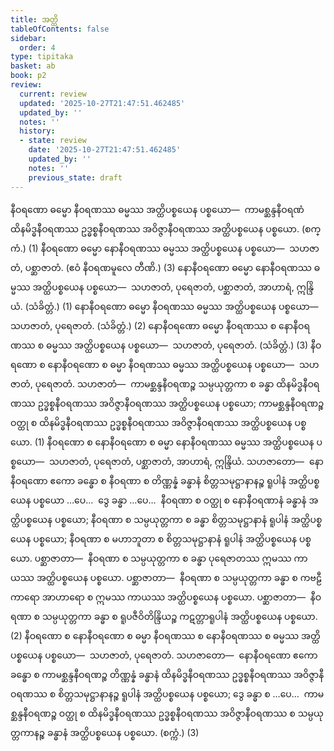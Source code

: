```yaml
---
title: အတ္ထိ
tableOfContents: false
sidebar:
  order: 4
type: tipitaka
basket: ab
book: p2
review:
  current: review
  updated: '2025-10-27T21:47:51.462485'
  updated_by: ''
  notes: ''
  history:
  - state: review
    date: '2025-10-27T21:47:51.462485'
    updated_by: ''
    notes: ''
    previous_state: draft
---
```



<ReviewStatus review={frontmatter.review} showDetails={true} />

<HypothesisAnnotation frontmatter={frontmatter} />

<DynamicBreadcrumb />

<Division number="41" book="p2" e="ch" v="38" p="223">

<Paragraph number="1967" book="p2">
နီဝရဏော ဓမ္မော နီဝရဏဿ ဓမ္မဿ အတ္ထိပစ္စယေန ပစ္စယော—  ကာမစ္ဆန္ဒနီဝရဏံ ထိနမိဒ္ဓနီဝရဏဿ ဥဒ္ဓစ္စနီဝရဏဿ အဝိဇ္ဇာနီဝရဏဿ အတ္ထိပစ္စယေန ပစ္စယော. (စက္ကံ.) (1)
</Paragraph>

<Paragraph number="1968" book="p2">
နီဝရဏော ဓမ္မော နောနီဝရဏဿ ဓမ္မဿ အတ္ထိပစ္စယေန ပစ္စယော—  သဟဇာတံ, ပစ္ဆာဇာတံ. (ဧဝံ နီဝရဏမူလေ တီဏိ.) (3)
</Paragraph>

</Division>
<Division number="42" book="p2" e="ch" v="38" p="223">

<Paragraph number="1969" book="p2">
နောနီဝရဏော ဓမ္မော နောနီဝရဏဿ ဓမ္မဿ အတ္ထိပစ္စယေန ပစ္စယော—  သဟဇာတံ, ပုရေဇာတံ, ပစ္ဆာဇာတံ, အာဟာရံ, ဣန္ဒြိယံ. (သံခိတ္တံ.) (1)
</Paragraph>

<Paragraph number="1970" book="p2">
နောနီဝရဏော ဓမ္မော နီဝရဏဿ ဓမ္မဿ အတ္ထိပစ္စယေန ပစ္စယော—  သဟဇာတံ, ပုရေဇာတံ. (သံခိတ္တံ.) (2)
</Paragraph>

<Paragraph number="1971" book="p2">
နောနီဝရဏော ဓမ္မော နီဝရဏဿ စ နောနီဝရဏဿ စ ဓမ္မဿ အတ္ထိပစ္စယေန ပစ္စယော—  သဟဇာတံ, ပုရေဇာတံ. (သံခိတ္တံ.) (3)
</Paragraph>

</Division>
<Division number="43" book="p2" e="ch" v="38" p="224">

<Paragraph number="1972" book="p2">
နီဝရဏော စ နောနီဝရဏော စ ဓမ္မာ နီဝရဏဿ ဓမ္မဿ အတ္ထိပစ္စယေန ပစ္စယော—  သဟဇာတံ, ပုရေဇာတံ. <Emphasis>သဟဇာတံ</Emphasis>—  ကာမစ္ဆန္ဒနီဝရဏဉ္စ သမ္ပယုတ္တကာ စ ခန္ဓာ ထိနမိဒ္ဓနီဝရဏဿ ဥဒ္ဓစ္စနီဝရဏဿ အဝိဇ္ဇာနီဝရဏဿ အတ္ထိပစ္စယေန ပစ္စယော; ကာမစ္ဆန္ဒနီဝရဏဉ္စ ဝတ္ထု စ ထိနမိဒ္ဓနီဝရဏဿ ဥဒ္ဓစ္စနီဝရဏဿ အဝိဇ္ဇာနီဝရဏဿ အတ္ထိပစ္စယေန ပစ္စယော. (1)
</Paragraph>

<Paragraph number="1973" book="p2">
နီဝရဏော စ နောနီဝရဏော စ ဓမ္မာ နောနီဝရဏဿ ဓမ္မဿ အတ္ထိပစ္စယေန ပစ္စယော—  သဟဇာတံ, ပုရေဇာတံ, ပစ္ဆာဇာတံ, အာဟာရံ, ဣန္ဒြိယံ. <Emphasis>သဟဇာတော</Emphasis>—  နောနီဝရဏော ဧကော ခန္ဓော စ နီဝရဏာ စ တိဏ္ဏန္နံ ခန္ဓာနံ စိတ္တသမုဋ္ဌာနာနဉ္စ ရူပါနံ အတ္ထိပစ္စယေန ပစ္စယော …ပေ…  ဒွေ ခန္ဓာ …ပေ…  နီဝရဏာ စ ဝတ္ထု စ နောနီဝရဏာနံ ခန္ဓာနံ အတ္ထိပစ္စယေန ပစ္စယော; နီဝရဏာ စ သမ္ပယုတ္တကာ စ ခန္ဓာ စိတ္တသမုဋ္ဌာနာနံ ရူပါနံ အတ္ထိပစ္စယေန ပစ္စယော; နီဝရဏာ စ မဟာဘူတာ စ စိတ္တသမုဋ္ဌာနာနံ ရူပါနံ အတ္ထိပစ္စယေန ပစ္စယော. <Emphasis>ပစ္ဆာဇာတာ</Emphasis>—  နီဝရဏာ စ သမ္ပယုတ္တကာ စ ခန္ဓာ ပုရေဇာတဿ ဣမဿ ကာယဿ အတ္ထိပစ္စယေန ပစ္စယော. <Emphasis>ပစ္ဆာဇာတာ</Emphasis>—  နီဝရဏာ စ သမ္ပယုတ္တကာ ခန္ဓာ စ ကဗဠီကာရော အာဟာရော စ ဣမဿ ကာယဿ အတ္ထိပစ္စယေန ပစ္စယော. <Emphasis>ပစ္ဆာဇာတာ</Emphasis>—  နီဝရဏာ စ သမ္ပယုတ္တကာ ခန္ဓာ စ ရူပဇီဝိတိန္ဒြိယဉ္စ ကဋတ္တာရူပါနံ အတ္ထိပစ္စယေန ပစ္စယော. (2)
</Paragraph>

<Paragraph number="1974" book="p2">
နီဝရဏော စ နောနီဝရဏော စ ဓမ္မာ နီဝရဏဿ စ နောနီဝရဏဿ စ ဓမ္မဿ အတ္ထိပစ္စယေန ပစ္စယော—  သဟဇာတံ, ပုရေဇာတံ. <Emphasis>သဟဇာတော</Emphasis>—  နောနီဝရဏော ဧကော ခန္ဓော စ ကာမစ္ဆန္ဒနီဝရဏဉ္စ တိဏ္ဏန္နံ ခန္ဓာနံ ထိနမိဒ္ဓနီဝရဏဿ ဥဒ္ဓစ္စနီဝရဏဿ အဝိဇ္ဇာနီဝရဏဿ စ စိတ္တသမုဋ္ဌာနာနဉ္စ ရူပါနံ အတ္ထိပစ္စယေန ပစ္စယော; ဒွေ ခန္ဓာ စ …ပေ…  ကာမစ္ဆန္ဒနီဝရဏဉ္စ ဝတ္ထု စ ထိနမိဒ္ဓနီဝရဏဿ ဥဒ္ဓစ္စနီဝရဏဿ အဝိဇ္ဇာနီဝရဏဿ စ သမ္ပယုတ္တကာနဉ္စ ခန္ဓာနံ အတ္ထိပစ္စယေန ပစ္စယော. (စက္ကံ.) (3)
</Paragraph>
</Division>